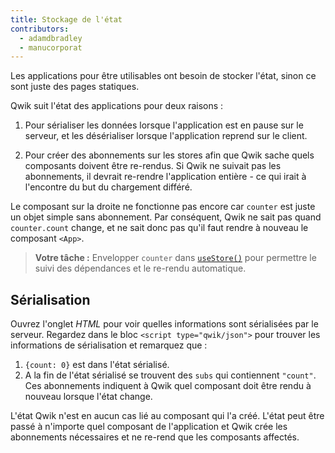 ```yaml
---
title: Stockage de l'état
contributors:
  - adamdbradley
  - manucorporat
---
```


Les applications pour être utilisables ont besoin de stocker l'état, sinon ce sont juste des pages statiques.

Qwik suit l'état des applications pour deux raisons :

1. Pour sérialiser les données lorsque l'application est en pause sur le serveur, et les désérialiser lorsque l'application reprend sur le client.

2. Pour créer des abonnements sur les stores afin que Qwik sache quels composants doivent être re-rendus. Si Qwik ne suivait pas les abonnements, il devrait re-rendre l'application entière - ce qui irait à l'encontre du but du chargement différé.

Le composant sur la droite ne fonctionne pas encore car `counter` est juste un objet simple sans abonnement. Par conséquent, Qwik ne sait pas quand `counter.count` change, et ne sait donc pas qu'il faut rendre à nouveau le composant `<App>`.

> **Votre tâche :** Envelopper `counter` dans [`useStore()`](/docs/components/state/index.mdx#usestore) pour permettre le suivi des dépendances et le re-rendu automatique.

## Sérialisation

Ouvrez l'onglet _HTML_ pour voir quelles informations sont sérialisées par le serveur. Regardez dans le bloc `<script type="qwik/json">` pour trouver les informations de sérialisation et remarquez que :

1. `{count: 0}` est dans l'état sérialisé.
2. A la fin de l'état sérialisé se trouvent des `subs` qui contiennent `"count"`. Ces abonnements indiquent à Qwik quel composant doit être rendu à nouveau lorsque l'état change.

L'état Qwik n'est en aucun cas lié au composant qui l'a créé. L'état peut être passé à n'importe quel composant de l'application et Qwik crée les abonnements nécessaires et ne re-rend que les composants affectés.
